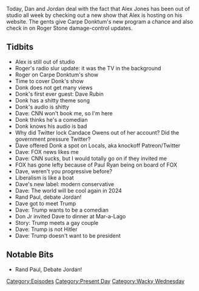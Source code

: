 {{DEFAULTSORT:
    #_EPISODE_0460:Donk's Dojo
}}{{Episode
    | title           = Donk's Dojo
    | caption         = [https://knowledgefight.libsyn.com/460-donks-dojo Listen to this episode on Libsyn]
    | episodeNumber   = 460
    | length          = 01:23:17
    | airDate         = July 24, 2020
    | episodeType     = [[:Category:Present Day|Present Day]], [[:Category:Wacky Wednesday|Wacky Wednesday]]
    | appearance      = [[Roger Stone]], [[Carpe Donktum]], [[Dave Rubin]], [[Candace Owens]], [[Paul Ryan]], [[Rand Paul]]
    | beverage        = Mango Sanzo Seltzer
    | previousEpisode = [[459: July 17, 2020]]
    | nextEpisode     = [[461: July 25, 2020]]
}}

{{Stub}}

Today, Dan and Jordan deal with the fact that Alex Jones has been out of studio all week by checking out a new show that Alex is hosting on his website. The gents give Carpe Donktum's new program a chance and also check in on Roger Stone damage-control updates.

==Tidbits==

*Alex is still out of studio
*Roger's radio slur update: it was the TV in the background
*Roger on Carpe Donktum's show
*Time to cover Donk's show
*Donk does not get many views
*Donk's first ever guest: Dave Rubin
*Donk has a shitty theme song
*Donk's audio is shitty
*Dave: CNN won't book me, so I'm here
*Donk thinks he's a comedian
*Donk knows his audio is bad
*Why did Twitter lock Candace Owens out of her account? Did the government pressure Twitter?
*Dave offered Donk a spot on Locals, aka knockoff Patreon/Twitter
*Dave: FOX news likes me
*Dave: CNN sucks, but I would totally go on if they invited me
*FOX has gone lefty because of Paul Ryan being on board of FOX
*Dave, weren't you progressive before?
*Liberalism is like a boat
*Dave's new label: modern conservative
*Dave: The world will be cool again in 2024
*Rand Paul, debate Jordan!
*Dave got to meet Trump
*Dave: Trump wants to be a comedian
*Don Jr invited Dave to dinner at Mar-a-Lago
*Story: Trump meets a gay couple
*Dave: Trump is not Hitler
*Dave: Trump doesn't want to be president

==Notable Bits==

*Rand Paul, Debate Jordan!

[[Category:Episodes]]
[[Category:Present Day]]
[[Category:Wacky Wednesday]]
